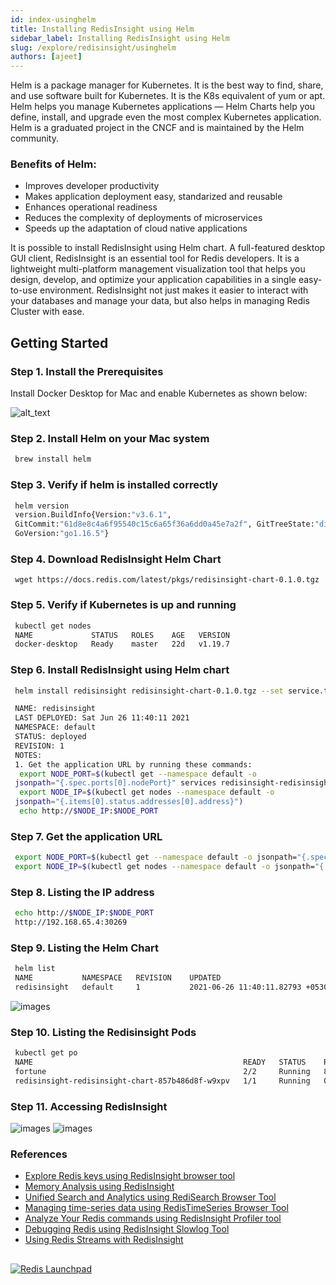 ```yaml
---
id: index-usinghelm
title: Installing RedisInsight using Helm
sidebar_label: Installing RedisInsight using Helm
slug: /explore/redisinsight/usinghelm
authors: [ajeet]
---
```



<Authors frontMatter={frontMatter} />

Helm is a package manager for Kubernetes. It is the best way to find, share, and use software built for Kubernetes. It is the K8s equivalent of yum or apt.
Helm helps you manage Kubernetes applications — Helm Charts help you define, install, and upgrade even the most complex Kubernetes application. Helm is a graduated project in the CNCF and is maintained by the Helm community.

### Benefits of Helm:

- Improves developer productivity
- Makes application deployment easy, standarized and reusable
- Enhances operational readiness
- Reduces the complexity of deployments of microservices
- Speeds up the adaptation of cloud native applications

It is possible to install RedisInsight using Helm chart. A full-featured desktop GUI client, RedisInsight is an essential tool for Redis developers. It is a lightweight multi-platform management visualization tool that helps you design, develop, and optimize your application capabilities in a single easy-to-use environment. RedisInsight not just makes it easier to interact with your databases and manage your data, but also helps in managing Redis Cluster with ease.

## Getting Started

### Step 1. Install the Prerequisites

Install Docker Desktop for Mac and enable Kubernetes as shown below:

![alt_text](images/image1.png)

### Step 2. Install Helm on your Mac system

```bash
 brew install helm
```

### Step 3. Verify if helm is installed correctly

```bash
 helm version
 version.BuildInfo{Version:"v3.6.1",
 GitCommit:"61d8e8c4a6f95540c15c6a65f36a6dd0a45e7a2f", GitTreeState:"dirty",
 GoVersion:"go1.16.5"}
```

### Step 4. Download RedisInsight Helm Chart

```
 wget https://docs.redis.com/latest/pkgs/redisinsight-chart-0.1.0.tgz
```

### Step 5. Verify if Kubernetes is up and running

```bash
 kubectl get nodes
 NAME             STATUS   ROLES    AGE   VERSION
 docker-desktop   Ready    master   22d   v1.19.7
```

### Step 6. Install RedisInsight using Helm chart

```bash
 helm install redisinsight redisinsight-chart-0.1.0.tgz --set service.type=NodePort

 NAME: redisinsight
 LAST DEPLOYED: Sat Jun 26 11:40:11 2021
 NAMESPACE: default
 STATUS: deployed
 REVISION: 1
 NOTES:
 1. Get the application URL by running these commands:
  export NODE_PORT=$(kubectl get --namespace default -o
 jsonpath="{.spec.ports[0].nodePort}" services redisinsight-redisinsight-chart)
  export NODE_IP=$(kubectl get nodes --namespace default -o
 jsonpath="{.items[0].status.addresses[0].address}")
  echo http://$NODE_IP:$NODE_PORT
```

### Step 7. Get the application URL

```bash
 export NODE_PORT=$(kubectl get --namespace default -o jsonpath="{.spec.ports[0].nodePort}" services redisinsight-redisinsight-chart)
 export NODE_IP=$(kubectl get nodes --namespace default -o jsonpath="{.items[0].status.addresses[0].address}")
```

### Step 8. Listing the IP address

```bash
 echo http://$NODE_IP:$NODE_PORT
 http://192.168.65.4:30269
```

### Step 9. Listing the Helm Chart

```bash
 helm list
 NAME        	NAMESPACE	REVISION	UPDATED                            	STATUS  	CHART                   	APP VERSION
 redisinsight	default  	1       	2021-06-26 11:40:11.82793 +0530 IST	deployed	redisinsight-chart-0.1.0
```

![images](images/image2.png)

### Step 10. Listing the Redisinsight Pods

```bash
 kubectl get po
 NAME                                               READY   STATUS    RESTARTS   AGE
 fortune                                            2/2     Running   8          22d
 redisinsight-redisinsight-chart-857b486d8f-w9xpv   1/1     Running   0          15m
```

### Step 11. Accessing RedisInsight

![images](images/image3.png)
![images](images/image_4.png)

### References

- [Explore Redis keys using RedisInsight browser tool](/explore/redisinsight/browser)
- [Memory Analysis using RedisInsight](/explore/redisinsight/memoryanalyzer)
- [Unified Search and Analytics using RediSearch Browser Tool](/explore/redisinsight/redisearch)
- [Managing time-series data using RedisTimeSeries Browser Tool](/explore/redisinsight/redistimeseries)
- [Analyze Your Redis commands using RedisInsight Profiler tool](/explore/redisinsight/profiler)
- [Debugging Redis using RedisInsight Slowlog Tool](/explore/redisinsight/slowlog)
- [Using Redis Streams with RedisInsight](/explore/redisinsight/streams)

##

<div>
  <a
    href="https://launchpad.redis.com"
    target="_blank"
    rel="noopener"
    className="link">
    <img
      src="/img/launchpad.png"
      className="thumb"
      loading="lazy"
      alt="Redis Launchpad"
    />
  </a>
</div>
